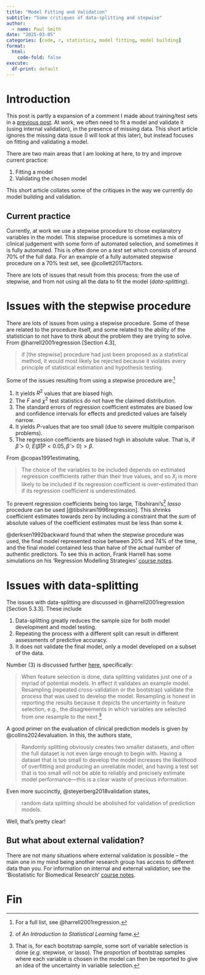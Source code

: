 ```yaml
---
title: "Model Fitting and Validation"
subtitle: "Some critiques of data-splitting and stepwise"
author:
  - name: Paul Smith
date: "2025-03-05"
categories: [code, r, statistics, model fitting, model building]
format:
  html:
    code-fold: false
execute:
  df-print: default
---
```


# Introduction

This post is partly a expansion of a comment I made about training/test sets in a [previous post](../05-mlr3_basic_modelling/index.qmd).
At work, we often need to fit a model and validate it (using internal validation), in the presence of missing data. This short article ignores the missing data issue (I will look at this later), but instead focuses on fitting and validating a model.

There are two main areas that I am looking at here, to try and improve current practice:

1. Fitting a model
2. Validating the chosen model

This short article collates some of the critiques in the way we currently do model building and validation. 

## Current practice

Currently, at work we use a stepwise procedure to chose explanatory variables in the model. This stepwise procedure is sometimes a mix of clinical judgement with some form of automated selection, and sometimes it is fully automated. This is often done on a *test* set which consists of around $70\%$ of the full data. For an example of a fully automated stepwise procedure on a $70\%$ test set, see @collett2017factors.

There are lots of issues that result from this process: from the use of stepwise, and from not using all the data to fit the model (*data-splitting*).

# Issues with the stepwise procedure

There are lots of issues from using a stepwise procedure. Some of these are related to the procedure itself, and some related to the ability of the statistician to not have to think about the problem they are trying to solve. From @harrell2001regression [Section 4.3],

>  if [the stepwise] procedure had just been proposed as a statistical method, it
would most likely be rejected because it violates every principle of statistical
estimation and hypothesis testing.

Some of the issues resulting from using a stepwise procedure are:^[For a full list, see @harrell2001regression.]

1. It yields $R^2$ values that are biased high.
2. The $F$ and $\chi^2$ test statistics do not have the claimed distribution.
3. The standard errors of regression coefficient estimates are biased low and confidence intervals for effects and predicted values are falsely narrow.
4. It yields $P$-values that are too small (due to severe multiple comparison problems).
5. The regression coefficients are biased high in absolute value. That is, if $\hat \beta > 0$, $E(\hat \beta | P < 0.05, \hat \beta > 0) > \beta$.

From @copas1991estimating, 

> The choice of the variables
to be included depends on estimated regression coefficients rather than their
true values, and so $X_j$ is more likely to be included if its regression coefficient
is over-estimated than if its regression coefficient is underestimated.

To prevent regression coefficients being too large, Tibshirani's^[of *An Introduction to Statistical Learning* fame.] *lasso* procedure can be used [@tibshirani1996regression]. This shrinks coefficient estimates towards zero by including a constraint that the sum of absolute values of the coefficient estimates must be less than some $k$.

@derksen1992backward found that when the stepwise procedure was used, the final model represented noise between $20\%$ and $74\%$ of the time, and the final model contained less than halve of the actual number of authentic predictors. To see this in action, Frank Harrell has some simulations on his 'Regression Modelling Strategies' [course notes](https://hbiostat.org/rmsc/multivar#sec-multivar-variable-selection). 

# Issues with data-splitting

The issues with data-splitting are discussed in @harrell2001regression [Section 5.3.3]. These include

1. Data-splitting greatly reduces the sample size for both model development and model testing. 
2. Repeating the process with a different split can result in different assessments of predictive accuracy.
3. It does not validate the final model, only a model developed on a subset of the data.

Number (3) is discussed further [here](https://www.fharrell.com/post/split-val/), specifically:

> When feature selection is done, data splitting validates just one of a myriad of potential models. In effect it validates an example model. Resampling (repeated cross-validation or the bootstrap) validate the process that was used to develop the model. Resampling is honest in reporting the results because it depicts the uncertainty in feature selection, e.g., the disagreements in which variables are selected from one resample to the next.[^note1]

[^note1]: That is, for each bootstrap sample, some sort of variable selection is done (*e.g.* stepwise, or lasso). The proportion of bootstrap samples where each variable is chosen in the model can then be reported to give an idea of the uncertainty in variable selection.

A good primer on the evaluation of clinical prediction models is given by @collins2024evaluation. In this, the authors state,

> Randomly splitting obviously creates two smaller datasets, and often the full dataset is not even large enough to begin with. Having a dataset that is too small to develop the model increases the likelihood of overfitting and producing an unreliable model, and having a test set that is too small will not be able to reliably and precisely estimate model performance—this is a clear waste of precious information.

Even more succinctly, @steyerberg2018validation states,

> random data splitting should be abolished for validation of prediction models.

Well, that's pretty clear!

:::{.callout-note}
# But what about external validation?

There are not many situations where external validation is possible -- the main one in my mind being another research group has access to different data than you. For information on internal and external validation, see the 'Biostatistic for Biomedical Research' [course notes](https://hbiostat.org/bbr/reg.html#internal-vs.-external-model-validation).

:::

# Fin
